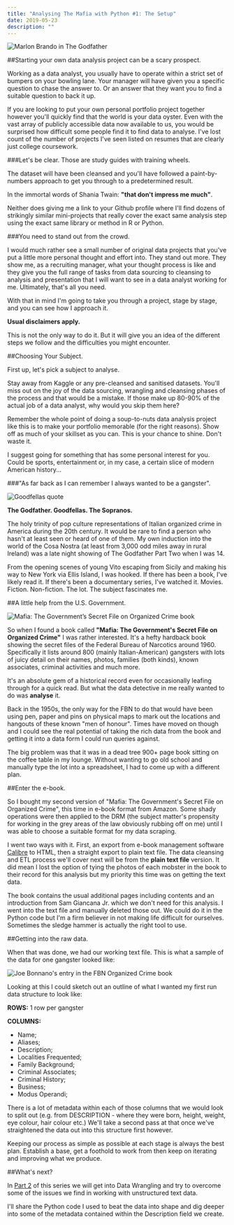```yaml
---
title: "Analysing The Mafia with Python #1: The Setup"
date: 2019-05-23
description: ""
---
```

![Marlon Brando in The Godfather](/images/gf-brando-kiss.jpg)

##Starting your own data analysis project can be a scary prospect.

Working as a data analyst, you usually have to operate within a strict set of bumpers on your bowling lane. Your manager will have given you a specific question to chase the answer to. Or an answer that they want you to find a suitable question to back it up.

If you are looking to put your own personal portfolio project together however you'll quickly find that the world is your data oyster. Even with the vast array of publicly accessible data now available to us, you would be surprised how difficult some people find it to find data to analyse.  I've lost count of the number of projects I've seen listed on resumes that are clearly just college coursework.

###Let's be clear. Those are study guides with training wheels.

The dataset will have been cleansed and you'll have followed a paint-by-numbers approach to get you through to a predetermined result.

In the immortal words of Shania Twain: **"that don't impress me much"**.

Neither does giving me a link to your Github profile where I'll find dozens of strikingly similar mini-projects that really cover the exact same analysis step using the exact same library or method in R or Python.

###You need to stand out from the crowd.

I would much rather see a small number of original data projects that you've put a little more personal thought and effort into. They stand out more. They show me, as a recruiting manager, what your thought process is like and they give you the full range of tasks from data sourcing to cleansing to analysis and presentation that I will want to see in a data analyst working for me. Ultimately, that's all you need.

With that in mind I'm going to take you through a project, stage by stage, and you can see how I approach it.

**Usual disclaimers apply.**

This is not the only way to do it. But it will give you an idea of the different steps we follow and the difficulties you might encounter.

##Choosing Your Subject.

First up, let's pick a subject to analyse.

Stay away from Kaggle or any pre-cleansed and sanitised datasets. You'll miss out on the joy of the data sourcing, wrangling and cleansing phases of the process and that would be a mistake. If those make up 80-90% of the actual job of a data analyst, why would you skip them here?

Remember the whole point of doing a soup-to-nuts data analysis project like this is to make your portfolio memorable (for the right reasons). Show off as much of your skillset as you can. This is your chance to shine. Don't waste it.

I suggest going for something that has some personal interest for you. Could be sports, entertainment or, in my case, a certain slice of modern American history...

###"As far back as I can remember I always wanted to be a gangster".

![Goodfellas quote](/images/goodfellas-as-far-back-quote.gif)

**The Godfather. Goodfellas. The Sopranos.**

The holy trinity of pop culture representations of Italian organized crime in America during the 20th century. It would be rare to find a person who hasn't at least seen or heard of one of them. My own induction into the world of the Cosa Nostra (at least from 3,000 odd miles away in rural Ireland) was a late night showing of The Godfather Part Two when I was 14.

From the opening scenes of young Vito escaping from Sicily and making his way to New York via Ellis Island, I was hooked. If there has been a book, I've likely read it. If there's been a documentary series, I've watched it. Movies. Fiction. Non-fiction. The lot. The subject fascinates me.

##A little help from the U.S. Government.

![Mafia: The Government’s Secret File on Organized Crime book](/images/mafia-book.jpg)

So when I found a book called **"Mafia: The Government's Secret File on Organized Crime"** I was rather interested. It's a hefty hardback book showing the secret files of the Federal Bureau of Narcotics around 1960. Specifically it lists around 800 (mainly Italian-American) gangsters with lots of juicy detail on their names, photos, families (both kinds), known associates, criminal activities and much more.

It's an absolute gem of a historical record even for occasionally leafing through for a quick read. But what the data detective in me really wanted to do was **analyse** it.

Back in the 1950s, the only way for the FBN to do that would have been using pen, paper and pins on physical maps to mark out the locations and hangouts of these known "men of honour". Times have moved on though and I could see the real potential of taking the rich data from the book and getting it into a data form I could run queries against.

The big problem was that it was in a dead tree 900+ page book sitting on the coffee table in my lounge. Without wanting to go old school and manually type the lot into a spreadsheet, I had to come up with a different plan.

##Enter the e-book.

So I bought my second version of "Mafia: The Government's Secret File on Organized Crime", this time in e-book format from Amazon. Some shady operations were then applied to the DRM (the subject matter's propensity for working in the grey areas of the law obviously rubbing off on me) until I was able to choose a suitable format for my data scraping.

I went two ways with it. First, an export from e-book management software [Calibre](https://calibre-ebook.com/) to HTML, then a straight export to plain text file. The data cleansing and ETL process we'll cover next will be from the **plain text file** version. It did mean I lost the option of tying the photos of each mobster in the book to their record for this analysis but my priority this time was on getting the text data.

The book contains the usual additional pages including contents and an introduction from Sam Giancana Jr. which we don't need for this analysis. I went into the text file and manually deleted those out. We could do it in the Python code but I'm a firm believer in not making life difficult for ourselves. Sometimes the sledge hammer is actually the right tool to use.

##Getting into the raw data.

When that was done, we had our working text file. This is what a sample of the data for one gangster looked like:

![Joe Bonnano's entry in the FBN Organized Crime book](/images/joe-bonnano-details.png)


Looking at this I could sketch out an outline of what I wanted my first run data structure to look like:

**ROWS:** 1 row per gangster

**COLUMNS:** 

- Name; 
- Aliases;
- Description;
- Localities Frequented;
- Family Background;
- Criminal Associates;
- Criminal History;
- Business;
- Modus Operandi;

There is a lot of metadata within each of those columns that we would look to split out (e.g. from DESCRIPTION - where they were born, height, weight, eye colour, hair colour etc.) We'll take a second pass at that once we've straightened the data out into this structure first however.

Keeping our process as simple as possible at each stage is always the best plan. Establish a base, get a foothold to work from then keep on iterating and improving what we produce.

##What's next?

In [Part 2](/analyse-mafia-python-part-two) of this series we will get into Data Wrangling and try to overcome some of the issues we find in working with unstructured text data.

I'll share the Python code I used to beat the data into shape and dig deeper into some of the metadata contained within the Description field we create.